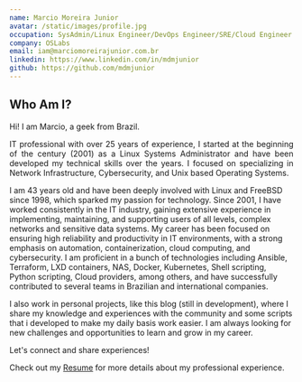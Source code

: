 ```yaml
---
name: Marcio Moreira Junior
avatar: /static/images/profile.jpg
occupation: SysAdmin/Linux Engineer/DevOps Engineer/SRE/Cloud Engineer
company: OSLabs
email: iam@marciomoreirajunior.com.br
linkedin: https://www.linkedin.com/in/mdmjunior
github: https://github.com/mdmjunior
---
```


## Who Am I?

Hi! I am Marcio, a geek from Brazil.

<p align="justify">
IT professional with over 25 years of experience, I started at the beginning of the century (2001) as a Linux Systems Administrator 
and have been developed my technical skills over the years. I focused on specializing in Network Infrastructure, Cybersecurity, and 
Unix based Operating Systems.

I am 43 years old and have been deeply involved with Linux and FreeBSD since 1998, which sparked my passion for technology.
Since 2001, I have worked consistently in the IT industry, gaining extensive experience in implementing, maintaining, and supporting
users of all levels, complex networks and sensitive data systems. My career has been focused on ensuring high reliability and productivity
in IT environments, with a strong emphasis on automation, containerization, cloud computing, and cybersecurity. I am proficient in a bunch
of technologies including Ansible, Terraform, LXD containers, NAS, Docker, Kubernetes, Shell scripting, Python scripting, Cloud providers,
among  others, and have successfully contributed to several teams in Brazilian and international companies.

I also work in personal projects, like this blog (still in development), where I share my knowledge and experiences with the community and 
some scripts that i developed to make my daily basis work easier. I am always looking for new challenges and opportunities to learn and 
grow in my career.

Let's connect and share experiences!

Check out my [Resume](/static/images/resume.pdf) for more details about my professional experience.
</p>


